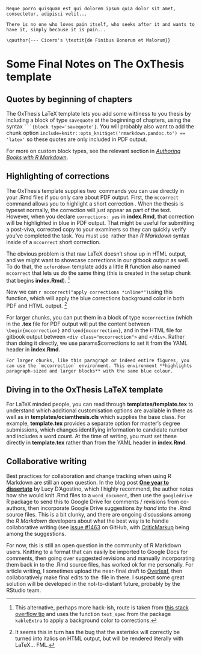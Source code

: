 ```block
Neque porro quisquam est qui dolorem ipsum quia dolor sit amet, consectetur, adipisci velit...

There is no one who loves pain itself, who seeks after it and wants to have it, simply because it is pain...

\qauthor{--- Cicero's \textit{de Finibus Bonorum et Malorum}}
```

<!-- Note a gotcha in the savequote block: for the author, you have to use LaTeX syntax directly with \qauthor, and when doing so, you must also use LaTeX instead of Markdown syntax to, for example, italicise something inside \qauthor{} -->

# Some Final Notes on The OxThesis template
## Quotes by beginning of chapters
The OxThesis LaTeX template lets you add some wittiness to you thesis by including a block of type `savequote` at the beginning of chapters, using the syntax ```` ```{block type='savequote'} ````. You will probably also want to add the chunk option `include=knitr::opts_knit$get('rmarkdown.pandoc.to') == 'latex'` so these quotes are only included in PDF output.

For more on custom block types, see the relevant section in [_Authoring Books with R Markdown_](https://bookdown.org/yihui/bookdown/custom-blocks.html).

## Highlighting of corrections
The OxThesis template supplies two \LaTeX\ commands you can use directly in your .Rmd files if you only care about PDF output. First, the `mccorrect` command allows you to highlight a short correction \mccorrect{like this one}. When the thesis is typeset normally, the correction will just appear as part of the text. However, when you declare `corrections: yes` in **index.Rmd**, that correction will be highlighted in blue in PDF output. That might be useful for submitting a post-viva, corrected copy to your examiners so they can quickly verify you've completed the task. You must use \LaTeX\ rather than _R Markdown_ syntax inside of a `mccorrect` short correction.

The obvious problem is that raw LaTeX doesn't show up in HTML output, and we might want to showcase corrections in our gitbook output as well. To do that, the `oxforddown` template adds a little **R** function also named `mccorrect` that lets us do the same thing (this is created in the setup chunk that begins **index.Rmd**). [^hackish]

[^hackish]: This alternative, perhaps more hack-ish, route is taken from [this stack overflow tip](https://stackoverflow.com/questions/47298106/getting-r-printed-texts-to-have-color-esp-in-r-markdown-knits) and uses the function `text_spec` from the package `kableExtra` to apply a background color to corrections.

Now we can `r mccorrect("apply corrections *inline*")`using this function, which will apply the blue corrections background color in both PDF and HTML output. [^argh]

[^argh]: It seems this in turn has the bug that the asterisks will correctly be turned into italics on HTML output, but will be rendered literally with LaTeX... FML.

For larger chunks, you can put them in a block of type `mccorrection` (which in the **.tex** file for PDF output will put the content between `\begin{mccorrection}` and `\end{mccorrection}`, and in the HTML file for gitbook output between `<div class="mccorrection">` and `</div>`. Rather than doing it directly, we use params$corrections to set it from the YAML header in **index.Rmd**.

```block
For larger chunks, like this paragraph or indeed entire figures, you can use the `mccorrection` environment. This environment **highlights paragraph-sized and larger blocks** with the same blue colour.
```

<!-- NOTE: if you're trying to output as word doc, this block may cause an error in compilation - you can avoid this by adding the chunk option include=knitr::opts_knit$get('rmarkdown.pandoc.to') == 'latex' which will exclude it from word output-->

## Diving in to the OxThesis LaTeX template
For LaTeX minded people, you can read through **templates/template.tex** to understand which additional customisation options are available in there as well as in **templates/ociamthesis.cls** which supplies the base class.  For example, **template.tex** provides a separate option for master's degree submissions, which changes identifying information to candidate number and includes a word count. At the time of writing, you must set these directly in **template.tex** rather than from the YAML header in **index.Rmd**.

## Collaborative writing
Best practices for collaboration and change tracking when using R Markdown are still an open question. In the blog post [**One year to dissertate**](https://livefreeordichotomize.com/2018/09/14/one-year-to-dissertate/) by Lucy D'Agostino, which I highly recommend, the author notes how she would knit .Rmd files to a `word_document`, then use the `googledrive` R package to send this to Google Drive for comments / revisions from co-authors, then incorporate Google Drive suggestions *by hand* into the .Rmd source files. This is a bit clunky, and there are ongoing discussions among the _R Markdown_ developers about what the best way is to handle collaborative writing (see [issue #1463](https://github.com/rstudio/rmarkdown/issues/1463) on GitHub, with [CriticMarkup](http://criticmarkup.com) being among the suggestions. 

For now, this is still an open question in the community of R Markdown users. Knitting to a format that can easily be imported to Google Docs for comments, then going over suggested revisions and manually incorporating them back in to the .Rmd source files, has worked ok for me personally. For article writing, I sometimes upload the near-final draft to [Overleaf](https://www.overleaf.com/), then collaboratively make final edits to the \LaTeX\ file in there. I suspect some great solution will be developed in the not-to-distant future, probably by the RStudio team.